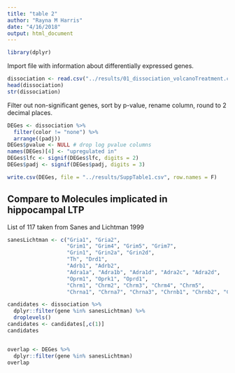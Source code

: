 ```yaml
---
title: "table 2"
author: "Rayna M Harris"
date: "4/16/2018"
output: html_document
---
```


```r
library(dplyr)
```

Import file with information about differentially expressed genes.

```r
dissociation <- read.csv("../results/01_dissociation_volcanoTreatment.csv", header = T, row.names = 1)
head(dissociation)
str(dissociation)
```

Filter out non-significant genes, sort by p-value, rename column, round to 2 decimal places. 

```r
DEGes <- dissociation %>%
  filter(color != "none") %>%
  arrange((padj))
DEGes$pvalue <- NULL # drop log pvalue columns
names(DEGes)[4] <- "upregulated in"
DEGes$lfc <- signif(DEGes$lfc, digits = 2)
DEGes$padj <- signif(DEGes$padj, digits = 3)
```


```r
write.csv(DEGes, file = "../results/SuppTable1.csv", row.names = F)
```

## Compare to Molecules implicated in hippocampal LTP

List of 117 taken from Sanes and Lichtman 1999

```r
sanesLichtman <- c("Gria1", "Gria2", 
                   "Grim1", "Grim4", "Grim5", "Grim7",
                   "Grin1", "Grin2a", "Grin2d", 
                   "Th", "Drd1",
                   "Adrb1", "Adrb2", 
                   "Adra1a", "Adra1b", "Adra1d", "Adra2c", "Adra2d",
                   "Oprm1", "Oprk1", "Oprd1",
                   "Chrm1", "Chrm2", "Chrm3", "Chrm4", "Chrm5",
                   "Chrna1", "Chrna7", "Chrna3", "Chrnb1", "Chrnb2", "Chrnb3")

candidates <- dissociation %>%
  dplyr::filter(gene %in% sanesLichtman) %>%
  droplevels()
candidates <- candidates[,c(1)]
candidates


overlap <- DEGes %>%
  dplyr::filter(gene %in% sanesLichtman)
overlap
```